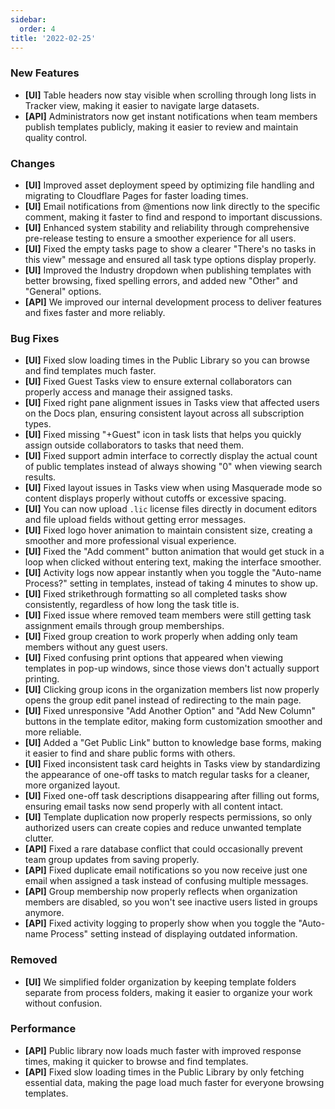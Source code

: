 ```yaml
---
sidebar:
  order: 4
title: '2022-02-25'
---
```


### New Features

- **[UI]** Table headers now stay visible when scrolling through long lists in Tracker view, making it easier to navigate large datasets.
- **[API]** Administrators now get instant notifications when team members publish templates publicly, making it easier to review and maintain quality control.

### Changes

- **[UI]** Improved asset deployment speed by optimizing file handling and migrating to Cloudflare Pages for faster loading times.
- **[UI]** Email notifications from @mentions now link directly to the specific comment, making it faster to find and respond to important discussions.
- **[UI]** Enhanced system stability and reliability through comprehensive pre-release testing to ensure a smoother experience for all users.
- **[UI]** Fixed the empty tasks page to show a clearer "There's no tasks in this view" message and ensured all task type options display properly.
- **[UI]** Improved the Industry dropdown when publishing templates with better browsing, fixed spelling errors, and added new "Other" and "General" options.
- **[API]** We improved our internal development process to deliver features and fixes faster and more reliably.

### Bug Fixes

- **[UI]** Fixed slow loading times in the Public Library so you can browse and find templates much faster.
- **[UI]** Fixed Guest Tasks view to ensure external collaborators can properly access and manage their assigned tasks.
- **[UI]** Fixed right pane alignment issues in Tasks view that affected users on the Docs plan, ensuring consistent layout across all subscription types.
- **[UI]** Fixed missing "+Guest" icon in task lists that helps you quickly assign outside collaborators to tasks that need them.
- **[UI]** Fixed support admin interface to correctly display the actual count of public templates instead of always showing "0" when viewing search results.
- **[UI]** Fixed layout issues in Tasks view when using Masquerade mode so content displays properly without cutoffs or excessive spacing.
- **[UI]** You can now upload `.lic` license files directly in document editors and file upload fields without getting error messages.
- **[UI]** Fixed logo hover animation to maintain consistent size, creating a smoother and more professional visual experience.
- **[UI]** Fixed the "Add comment" button animation that would get stuck in a loop when clicked without entering text, making the interface smoother.
- **[UI]** Activity logs now appear instantly when you toggle the "Auto-name Process?" setting in templates, instead of taking 4 minutes to show up.
- **[UI]** Fixed strikethrough formatting so all completed tasks show consistently, regardless of how long the task title is.
- **[UI]** Fixed issue where removed team members were still getting task assignment emails through group memberships.
- **[UI]** Fixed group creation to work properly when adding only team members without any guest users.
- **[UI]** Fixed confusing print options that appeared when viewing templates in pop-up windows, since those views don't actually support printing.
- **[UI]** Clicking group icons in the organization members list now properly opens the group edit panel instead of redirecting to the main page.
- **[UI]** Fixed unresponsive "Add Another Option" and "Add New Column" buttons in the template editor, making form customization smoother and more reliable.
- **[UI]** Added a "Get Public Link" button to knowledge base forms, making it easier to find and share public forms with others.
- **[UI]** Fixed inconsistent task card heights in Tasks view by standardizing the appearance of one-off tasks to match regular tasks for a cleaner, more organized layout.
- **[UI]** Fixed one-off task descriptions disappearing after filling out forms, ensuring email tasks now send properly with all content intact.
- **[UI]** Template duplication now properly respects permissions, so only authorized users can create copies and reduce unwanted template clutter.
- **[API]** Fixed a rare database conflict that could occasionally prevent team group updates from saving properly.
- **[API]** Fixed duplicate email notifications so you now receive just one email when assigned a task instead of confusing multiple messages.
- **[API]** Group membership now properly reflects when organization members are disabled, so you won't see inactive users listed in groups anymore.
- **[API]** Fixed activity logging to properly show when you toggle the "Auto-name Process" setting instead of displaying outdated information.

### Removed

- **[UI]** We simplified folder organization by keeping template folders separate from process folders, making it easier to organize your work without confusion.

### Performance

- **[API]** Public library now loads much faster with improved response times, making it quicker to browse and find templates.
- **[API]** Fixed slow loading times in the Public Library by only fetching essential data, making the page load much faster for everyone browsing templates.